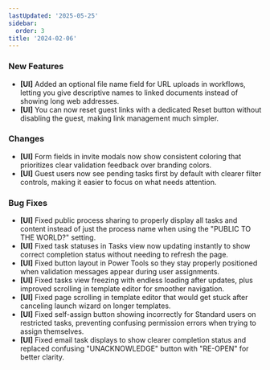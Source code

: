 ```yaml
---
lastUpdated: '2025-05-25'
sidebar:
  order: 3
title: '2024-02-06'
---
```


### New Features

- **[UI]** Added an optional file name field for URL uploads in workflows, letting you give descriptive names to linked documents instead of showing long web addresses.
- **[UI]** You can now reset guest links with a dedicated Reset button without disabling the guest, making link management much simpler.

### Changes

- **[UI]** Form fields in invite modals now show consistent coloring that prioritizes clear validation feedback over branding colors.
- **[UI]** Guest users now see pending tasks first by default with clearer filter controls, making it easier to focus on what needs attention.

### Bug Fixes

- **[UI]** Fixed public process sharing to properly display all tasks and content instead of just the process name when using the "PUBLIC TO THE WORLD?" setting.
- **[UI]** Fixed task statuses in Tasks view now updating instantly to show correct completion status without needing to refresh the page.
- **[UI]** Fixed button layout in Power Tools so they stay properly positioned when validation messages appear during user assignments.
- **[UI]** Fixed tasks view freezing with endless loading after updates, plus improved scrolling in template editor for smoother navigation.
- **[UI]** Fixed page scrolling in template editor that would get stuck after canceling launch wizard on longer templates.
- **[UI]** Fixed self-assign button showing incorrectly for Standard users on restricted tasks, preventing confusing permission errors when trying to assign themselves.
- **[UI]** Fixed email task displays to show clearer completion status and replaced confusing "UNACKNOWLEDGE" button with "RE-OPEN" for better clarity.